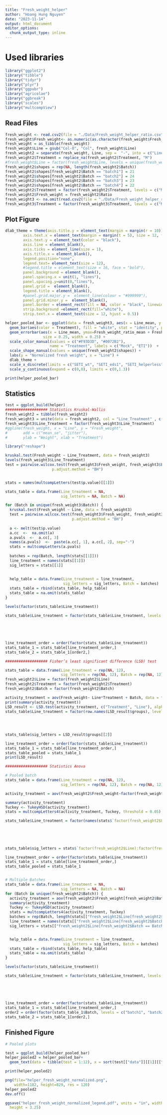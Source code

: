 ```yaml
---
title: "Fresh_weight_helper"
author: "Hoang Hung Nguyen"
date: "2023-11-14"
output: html_document
editor_options: 
  chunk_output_type: inline
---
```


# Used libraries
```r
library("ggplot2")
library("tibble")
library("tidyr")
library("plyr")
library("ggpubr")
library("agricolae")
library("ggbreak")
library("scales")
library("multcompView")
```

## Read Files

```r

fresh_weight <- read.csv2(file = "./Data/Fresh_weight_helper_ratio.csv", header = TRUE, dec = ",", sep = ";", fileEncoding="UTF-8-BOM")[,1:4]
fresh_weight$Fresh_weight<- as.numeric(as.character(fresh_weight$Fresh_weight))
fresh_weight = as_tibble(fresh_weight)
fresh_weight$Line = gsub("Col-0", "Col", fresh_weight$Line)
fresh_weight2 = separate(fresh_weight, Line, sep =  "-", into = c("Line", "Treatment"))
fresh_weight2$Treatment = replace_na(fresh_weight2$Treatment, "M")
#fresh_weight$Line = factor(fresh_weight$Line, levels = unique(fresh_weight$Line))
fresh_weight2$shapes = rep(NA, length(fresh_weight2$Batch))
fresh_weight2$shapes[fresh_weight2$Batch == "batch1"] = 21
fresh_weight2$shapes[fresh_weight2$Batch == "batch2"] = 24
fresh_weight2$shapes[fresh_weight2$Batch == "batch3"] = 23
fresh_weight2$shapes[fresh_weight2$Batch == "batch4"] = 22
fresh_weight2$Treatment = factor(fresh_weight2$Treatment, levels = c("M", "E2"))
fresh_weight2$Fresh_weight = fresh_weight2$Ratio
fresh_weight3 <- na.omit(read.csv2(file = "./Data/Fresh_weight_helper_ratio.csv", header = TRUE, dec = ",", sep = ";", fileEncoding="UTF-8-BOM")[,5:12])
fresh_weight3$Treatment = factor(fresh_weight3$Treatment, levels = c("Mock", "E2"))

```

## Plot Figure

```r

dlab_theme = theme(axis.title.y = element_text(margin = margin(r = 10)), text = element_text(size=12), axis.text = element_text(size=12),
        axis.text.x = element_text(margin = margin(t = 5), size = 12, face = "italic", colour = "black", angle = 20, hjust=1),
        axis.text.y = element_text(color = "black"),
        axis.line = element_blank(),
        axis.ticks = element_line(size = 1),
        axis.title.x = element_blank(),
        legend.position="none", 
        legend.text= element_text(size = 12),
        #legend.title = element_text(size = 16, face = "bold"),
        panel.background = element_blank(),
        panel.spacing.x = unit(1, "lines"),
        panel.spacing.y=unit(0,"lines"),
        panel.grid =  element_blank(),
        legend.title = element_blank(),
        #panel.grid.major.y =  element_line(colour = "#999999"),
        panel.grid.minor.y =  element_blank(),
        panel.border = element_rect(fill = NA, color = "black", linewidth = 1),
        strip.background =element_rect(fill="white"),
        strip.text.x = element_text(size = 12, hjust = 0.5))

helper_pooled_bar <- ggplot(data = fresh_weight3, aes(x = Line_mean, y = Fresh_weight_ratio_mean)) +
  geom_bar(aes(color = Treatment), fill = "white", stat = "identity", position=position_dodge()) +
  geom_errorbar(aes(x = Line_mean, ymax=Fresh_weight_ratio_mean + Fresh_weight_ratio_sd, ymin = Fresh_weight_ratio_mean - Fresh_weight_ratio_sd, color = Treatment), position = position_dodge(0.9),
                 size = 0.25, width = 0.25) +
  scale_color_manual(values = c("#F93D3D", "#0072B2"),
                    name = "Treatment", labels = c("Mock", "ETI"))  +
  scale_shape_manual(values = unique(fresh_weight2$shapes)) +
  labs(y = "Normalized fresh weight", x = "Line") +
  dlab_theme +
  scale_x_discrete(limits = c("SETI_wt", "SETI_eds1", "SETI_helperless", "SETI_adrs", "SETI_nrgs", "Col-0"), labels=c(expression("SETI wt"), expression("SETI" ~ italic("eds1")), expression("SETI" ~ italic("helperless")), expression("SETI" ~ italic("adr1s")),  expression("SETI" ~ italic("nrg1s")), expression("Col-0"))) +
  scale_y_continuous(expand = c(0,0), limits = c(0,1.3)) 

print(helper_pooled_bar)

```

## Statistics

```r
test = ggplot_build(helper)
################### Statistics Kruskal-Wallis
fresh_weight2 = tibble(fresh_weight2)
fresh_weight3 = unite(data = fresh_weight2, col = "Line_Treatment" , c(Line, Treatment), sep = ":", remove = FALSE)
fresh_weight3$Line_Treatment = factor(fresh_weight3$Line_Treatment)
#ggline(fresh_weight, x = "Line", y = "Fresh_weight", 
#       add = c("mean_se", "jitter"), 
#       ylab = "Weight", xlab = "Treatment")

library("reshape")

kruskal.test(Fresh_weight ~ Line_Treatment, data = fresh_weight3)
levels(fresh_weight3$Line_Treatment)
test = pairwise.wilcox.test(fresh_weight3$Fresh_weight, fresh_weight3$Line_Treatment, paired = FALSE,
                     p.adjust.method = "BH")


stats = names(multcompLetters(test$p.value)[[1]])

stats_table = data.frame(Line_treatment = NA,
                         sig_letters = NA, Batch = NA)

for (Batch in unique(fresh_weight3$Batch)) {
  kruskal.test(Fresh_weight ~ Line, data = fresh_weight3)
  test = pairwise.wilcox.test(fresh_weight3$Fresh_weight, fresh_weight3$Line_Treatment, paired = FALSE,
                              p.adjust.method = "BH")
  
  a <- melt(test$p.value)
  a.cc  <-  na.omit(a)
  a.pvals  <-  a.cc[, 3]
  names(a.pvals)  <-  paste(a.cc[, 1], a.cc[, 2], sep="-")
  stats = multcompLetters(a.pvals)
  
  batches = rep(Batch, length(stats[[1]]))
  line_treatment = names(stats[[1]])
  sig_letters = stats[[1]]
  
  
  help_table = data.frame(Line_treatment = line_treatment,
                          sig_letters = sig_letters, Batch = batches)
  stats_table = rbind(stats_table, help_table)
  stats_table = na.omit(stats_table)
}

levels(factor(stats_table$Line_treatment))

stats_table$Line_treatment = factor(stats_table$Line_treatment, levels = c("SETI_wt:M", "SETI_wt:E2", "SETI_eds1:M",
                                                                           "SETI_eds1:E2", "SETI_adrs:M", "SETI_adrs:E2",
                                                                           "SETI_helperless:M", "SETI_helperless:E2",
                                                                           "SETI_nrgs:M", "SETI_nrgs:E2",
                                                                           "Col:M", "Col:E2"))

line_treatment_order = order(factor(stats_table$Line_treatment))
stats_table_1 = stats_table[line_treatment_order,]
stats_table_2 = stats_table_1[order2,]
```

```r
################### Fisher’s least significant difference (LSD) test

stats_table = data.frame(Line_treatment = rep(NA, 12),
                         sig_letters = rep(NA, 12), Batch = rep(NA, 12))
fresh_weight2$Line = factor(fresh_weight2$Line)
fresh_weight2$Treatment = factor(fresh_weight2$Treatment)
fresh_weight2$Batch = factor(fresh_weight2$Batch)

activity_treatment = aov(Fresh_weight~ Line*Treatment + Batch, data = fresh_weight2)
print(summary(activity_treatment))
LSD_result <- LSD.test(activity_treatment, c("Treatment", "Line"), alpha = 0.05)
stats_table$Line_treatment = factor(row.names(LSD_result$groups), levels = c("M:SETI_wt", "E2:SETI_wt", "M:SETI_eds1",
                                                                           "E2:SETI_eds1", "M:SETI_helperless", "E2:SETI_helperless",
                                                                           "M:SETI_adrs", "E2:SETI_adrs",
                                                                           "M:SETI_nrgs", "E2:SETI_nrgs",
                                                                           "M:Col", "E2:Col"))
stats_table$sig_letters = LSD_result$groups[[2]]

line_treatment_order = order(factor(stats_table$Line_treatment))
stats_table_1 = stats_table[line_treatment_order,]
stats_table_pooled = stats_table_1 
print(LSD_result)
```

```r
################### Statistics Anova

# Pooled batch
stats_table = data.frame(Line_treatment = rep(NA, 12),
                         sig_letters = rep(NA, 12), Batch = rep(NA, 12))

activity_treatment = aov(fresh_weight2$Fresh_weight~factor(fresh_weight2$Line)*factor(fresh_weight2$Treatment) + factor(fresh_weight2$Batch))

summary(activity_treatment)
Tuckey <- TukeyHSD(activity_treatment)
stats = multcompLetters4(activity_treatment, Tuckey, threshold = 0.05)

stats_table$Line_treatment = factor(names(stats$`factor(fresh_weight2$Line):factor(fresh_weight2$Treatment)`[[1]]), levels = c("SETI_wt:M", "SETI_wt:E2", "SETI_eds1:M",
                                                                           "SETI_eds1:E2", "SETI_adrs:M", "SETI_adrs:E2",
                                                                           "SETI_helperless:M", "SETI_helperless:E2",
                                                                           "SETI_nrgs:M", "SETI_nrgs:E2",
                                                                           "Col:M", "Col:E2"))

stats_table$sig_letters = stats$`factor(fresh_weight2$Line):factor(fresh_weight2$Treatment)`[[1]]

line_treatment_order = order(factor(stats_table$Line_treatment))
stats_table_1 = stats_table[line_treatment_order,]
stats_table_pooled = stats_table_1 


# Multiple Batches
stats_table = data.frame(Line_treatment = NA,
                         sig_letters = NA, Batch = NA)
for (Batch in unique(fresh_weight2$Batch)) {
  activity_treatment = aov(fresh_weight2$Fresh_weight[fresh_weight2$Batch== Batch] ~ fresh_weight2$Line[fresh_weight2$Batch== Batch] * fresh_weight2$Treatment[fresh_weight2$Batch== Batch])
  summary(activity_treatment)
  Tuckey <- TukeyHSD(activity_treatment)
  stats = multcompLetters4(activity_treatment, Tuckey)
  batches = rep(Batch, length(stats[["fresh_weight2$Line[fresh_weight2$Batch == Batch]:fresh_weight2$Treatment[fresh_weight2$Batch == Batch]"]][[1]]))
  line_treatment = names(stats[["fresh_weight2$Line[fresh_weight2$Batch == Batch]:fresh_weight2$Treatment[fresh_weight2$Batch == Batch]"]][[1]])
  sig_letters = stats[["fresh_weight2$Line[fresh_weight2$Batch == Batch]:fresh_weight2$Treatment[fresh_weight2$Batch == Batch]"]][[1]]


  help_table = data.frame(Line_treatment = line_treatment,
                          sig_letters = sig_letters, Batch = batches)
  stats_table = rbind(stats_table, help_table)
  stats_table = na.omit(stats_table)
}

levels(factor(stats_table$Line_treatment))

stats_table$Line_treatment = factor(stats_table$Line_treatment, levels = c("SETI_wt:M", "SETI_wt:E2", "SETI_eds1:M",
                                                                           "SETI_eds1:E2", "SETI_adrs:M", "SETI_adrs:E2",
                                                                           "SETI_helperless:M", "SETI_helperless:E2",
                                                                           "SETI_nrgs:M", "SETI_nrgs:E2",
                                                                           "Col:M", "Col:E2"))

line_treatment_order = order(factor(stats_table$Line_treatment))
stats_table_1 = stats_table[line_treatment_order,]
order2 = order(factor(stats_table_1$Batch, levels = c("batch1", "batch2", "batch3", "batch4")))
stats_table_2 = stats_table_1[order2,]

```

## Finished Figure

```r
# Pooled plots

test = ggplot_build(helper_pooled_bar)
helper_pooled2 = helper_pooled_bar+
  geom_text(data = tibble(test = 1:12), x = sort(test[["data"]][[1]][["x"]]), y = test[["data"]][[2]][["ymax"]][order(test[["data"]][[1]][["x"]])] + 0.05, label = stats_table_pooled$sig_letters, size = 3, color = "black", inherit.aes = FALSE) 

print(helper_pooled2)

```

```r
png(file="helper_fresh_weight_normalized.png",
    width=1182, height=829, res = 120)
helper_pooled2 
dev.off()

ggsave("helper_fresh_weight_normalized_legend.pdf", units = "in", width = 4,
  height = 3.25)
```